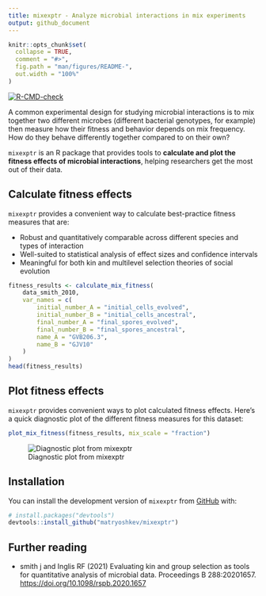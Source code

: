 ```yaml
---
title: mixexptr - Analyze microbial interactions in mix experiments
output: github_document
---
```


<!-- README.md is generated from README.Rmd. Please edit that file -->

```r
knitr::opts_chunk$set(
  collapse = TRUE,
  comment = "#>",
  fig.path = "man/figures/README-",
  out.width = "100%"
)
```

<!-- badges: start -->
[![R-CMD-check](https://github.com/matryoshkev/mixexptr/actions/workflows/R-CMD-check.yaml/badge.svg)](https://github.com/matryoshkev/mixexptr/actions/workflows/R-CMD-check.yaml)
<!-- badges: end -->

A common experimental design for studying microbial interactions is to mix together two different microbes (different bacterial genotypes, for example) then measure how their fitness and behavior depends on mix frequency. How do they behave differently together compared to on their own? 

`mixexptr` is an R package that provides tools to **calculate and plot the fitness effects of microbial interactions**, helping researchers get the most out of their data. 

## Calculate fitness effects

`mixexptr` provides a convenient way to calculate best-practice fitness measures that are:

* Robust and quantitatively comparable across different species and types of interaction
* Well-suited to statistical analysis of effect sizes and confidence intervals
* Meaningful for both kin and multilevel selection theories of social evolution

```r
fitness_results <- calculate_mix_fitness(
	data_smith_2010, 
	var_names = c(
		initial_number_A = "initial_cells_evolved",
		initial_number_B = "initial_cells_ancestral",
		final_number_A = "final_spores_evolved",
		final_number_B = "final_spores_ancestral", 
		name_A = "GVB206.3", 
		name_B = "GJV10"
	)
)
head(fitness_results)
```

## Plot fitness effects

`mixexptr` provides convenient ways to plot calculated fitness effects. Here's a quick diagnostic plot of the different fitness measures for this dataset: 
```r
plot_mix_fitness(fitness_results, mix_scale = "fraction")
```
![Diagnostic plot from mixexptr](./man/figures/README-smith-2010.png)

## Installation

You can install the development version of `mixexptr` from [GitHub](https://github.com/) with:

``` r
# install.packages("devtools")
devtools::install_github("matryoshkev/mixexptr")
```

## Further reading

* smith j and Inglis RF (2021) Evaluating kin and group selection as tools for quantitative analysis of microbial data. Proceedings B 288:20201657. [https://doi.org/10.1098/rspb.2020.1657](https://doi.org/10.1098/rspb.2020.1657)

<!--
## Example

This is a basic example which shows you how to solve a common problem:

```r
# library(mixexptr)
## basic example code
```

What is special about using `README.Rmd` instead of just `README.md`? You can include R chunks like so:

You'll still need to render `README.Rmd` regularly, to keep `README.md` up-to-date. `devtools::build_readme()` is handy for this.

You can also embed plots, for example:

```r
# plot(pressure)
```

In that case, don't forget to commit and push the resulting figure files, so they display on GitHub and CRAN.
-->

